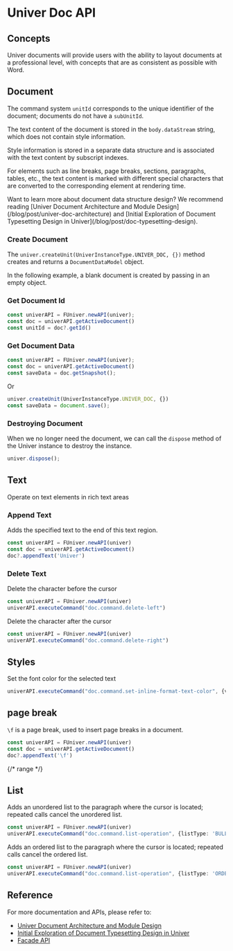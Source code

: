 
# Univer Doc API

## Concepts

Univer documents will provide users with the ability to layout documents at a professional level, with concepts that are as consistent as possible with Word.

## Document

The command system `unitId` corresponds to the unique identifier of the document; documents do not have a `subUnitId`.

The text content of the document is stored in the `body.dataStream` string, which does not contain style information.

Style information is stored in a separate data structure and is associated with the text content by subscript indexes.

For elements such as line breaks, page breaks, sections, paragraphs, tables, etc., the text content is marked with different special characters that are converted to the corresponding element at rendering time.

<Callout type="info" emoji="ℹ️">
  Want to learn more about document data structure design? We recommend reading [Univer Document Architecture and Module Design](/blog/post/univer-doc-architecture) and [Initial Exploration of Document Typesetting Design in Univer](/blog/post/doc-typesetting-design).
</Callout>

### Create Document

The `univer.createUnit(UniverInstanceType.UNIVER_DOC, {})` method creates and returns a `DocumentDataModel` object.

In the following example, a blank document is created by passing in an empty object.

### Get Document Id

```ts
const univerAPI = FUniver.newAPI(univer);
const doc = univerAPI.getActiveDocument()
const unitId = doc?.getId()
```

### Get Document Data

```ts
const univerAPI = FUniver.newAPI(univer);
const doc = univerAPI.getActiveDocument()
const saveData = doc.getSnapshot();
```

Or

```ts
univer.createUnit(UniverInstanceType.UNIVER_DOC, {})
const saveData = document.save();
```

### Destroying Document

When we no longer need the document, we can call the `dispose` method of the Univer instance to destroy the instance.

```ts
univer.dispose();
```

## Text

Operate on text elements in rich text areas

### Append Text

Adds the specified text to the end of this text region.

```ts
const univerAPI = FUniver.newAPI(univer)
const doc = univerAPI.getActiveDocument()
doc?.appendText('Univer')
```

### Delete Text

Delete the character before the cursor

```ts
const univerAPI = FUniver.newAPI(univer)
univerAPI.executeCommand("doc.command.delete-left")
```

Delete the character after the cursor

```ts
const univerAPI = FUniver.newAPI(univer)
univerAPI.executeCommand("doc.command.delete-right")
```

## Styles

Set the font color for the selected text

```ts
univerAPI.executeCommand("doc.command.set-inline-format-text-color", {value: "#ff0000"})
```

## page break

`\f` is a page break, used to insert page breaks in a document.

```ts
const univerAPI = FUniver.newAPI(univer)
const doc = univerAPI.getActiveDocument()
doc?.appendText('\f')
```

{/* range */}

## List

Adds an unordered list to the paragraph where the cursor is located; repeated calls cancel the unordered list.

```ts
const univerAPI = FUniver.newAPI(univer)
univerAPI.executeCommand("doc.command.list-operation", {listType: 'BULLET_LIST'})
```

Adds an ordered list to the paragraph where the cursor is located; repeated calls cancel the ordered list.

```ts
const univerAPI = FUniver.newAPI(univer)
univerAPI.executeCommand("doc.command.list-operation", {listType: 'ORDER_LIST'})
```

## Reference

For more documentation and APIs, please refer to:

- [Univer Document Architecture and Module Design](/blog/post/univer-doc-architecture)
- [Initial Exploration of Document Typesetting Design in Univer](/blog/post/doc-typesetting-design)
- [Facade API](/typedoc/@univerjs/facade/README)
